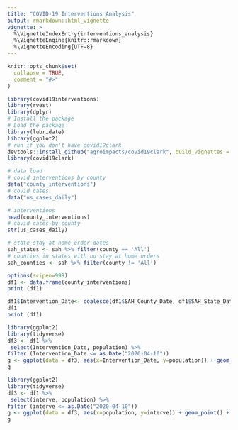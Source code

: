 ```yaml
---
title: "COVID-19 Interventions Analysis"
output: rmarkdown::html_vignette
vignette: >
  %\VignetteIndexEntry{interventions_analysis}
  %\VignetteEngine{knitr::rmarkdown}
  %\VignetteEncoding{UTF-8}
---
```


```r
knitr::opts_chunk$set(
  collapse = TRUE,
  comment = "#>"
)
```

```r
library(covid19interventions)
library(rvest)
library(dplyr)
# Install the package
# Load the package
library(lubridate)
library(ggplot2)
# run if you don't have covid19clark
devtools::install_github("agroimpacts/covid19clark", build_vignettes = TRUE )
library(covid19clark)
```


```r
# data load
# covid interventions by county
data("county_interventions")
# covid cases
data("us_cases_daily")
```

```r
# interventions
head(county_interventions)
# covid cases by county
str(us_cases_daily)

# state stay at home order dates
sah_states <- sah %>% filter(county == 'All')
# counties in states with no stay at home orders
sah_counties <- sah %>% filter(county != 'All')

options(scipen=999)
df1 <- data.frame(county_interventions)
print (df1)

df1$Intervention_Date<- coalesce(df1$SAH_County_Date, df1$SAH_State_Date)
df1
print (df1)

```


```r

library(ggplot2)
library(tidyverse)
df3 <- df1 %>%
 select(Intervention_Date, population) %>%
filter (Intervention_Date <= as.Date("2020-04-10"))
g <- ggplot(data = df3, aes(x=Intervention_Date, y=population)) + geom_bar( stat="identity", fill = 'steelblue') 
g


```


```r
library(ggplot2)
library(tidyverse)
df3 <- df1 %>%
 select(interve, population) %>%
filter (interve <= as.Date("2020-04-10"))
g <- ggplot(data = df3, aes(x=population, y=interve)) + geom_point() + geom_smooth(method="lm", se= FALSE)
g
```


